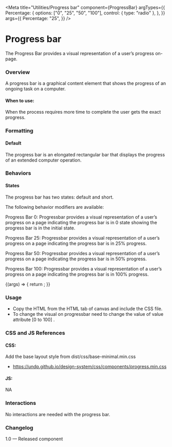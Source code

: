 
<Meta
  title="Utilities/Progress bar"
  component={ProgressBar}
  argTypes={{
    Percentage: {
      options: ["0", "25", "50", "100"],
      control: { type: "radio" },
    },
  }}
  args={{
    Percentage: "25",
  }}
/>

# Progress bar

The Progress Bar provides a visual representation of a user’s progress on-page.

### Overview

A progress bar is a graphical content element that shows the progress of an ongoing task on a computer.

#### When to use:

When the process requires more time to complete the user gets the exact progress.

### Formatting

#### Default

The progress bar is an elongated rectangular bar that displays the progress of an extended computer operation.

### Behaviors

#### States

The progress bar has two states: default and short.

The following behavior modifiers are available:

Progress Bar 0:
Progressbar provides a visual representation of a user’s progress on a page indicating the progress bar is in 0 state showing the progress bar is in the initial state.

Progress Bar 25:
Progressbar provides a visual representation of a user’s progress on a page indicating the progress bar is in 25% progress.

Progress Bar 50:
Progressbar provides a visual representation of a user’s progress on a page indicating the progress bar is in 50% progress.

Progress Bar 100:
Progressbar provides a visual representation of a user’s progress on a page indicating the progress bar is in 100% progress.

<Canvas>
  <Story name="Progress bar">
    {(args) => {
      return <ProgressBar {...args}></ProgressBar>;
    }}
  </Story>
</Canvas>

### Usage

- Copy the HTML from the HTML tab of canvas and include the CSS file.
- To change the visual on progressbar need to change the value of value attribute [0 to 100] .

### CSS and JS References

#### CSS:

Add the base layout style from dist/css/base-minimal.min.css

- https://undp.github.io/design-system/css/components/progress.min.css

#### JS:

NA

### Interactions

No interactions are needed with the progress bar.

### Changelog

1.0 — Released component
